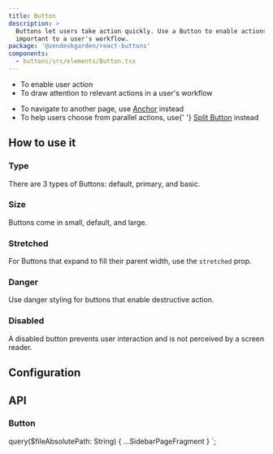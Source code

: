 ```yaml
---
title: Button
description: >
  Buttons let users take action quickly. Use a Button to enable actions or decisions that are
  important to a user's workflow.
package: '@zendeskgarden/react-buttons'
components:
  - buttons/src/elements/Button.tsx
---
```


<Usage>
  <Use>
    <ul>
      <li>To enable user action</li>
      <li>To draw attention to relevant actions in a user's workflow</li>
    </ul>
  </Use>
  <Misuse>
    <ul>
      <li>
        To navigate to another page, use <a href="/components/anchor">Anchor</a> instead
      </li>
      <li>
        To help users choose from parallel actions, use{' '}
        <a href="/components/split-button">Split Button</a> instead
      </li>
    </ul>
  </Misuse>
</Usage>

## How to use it

### Type

There are 3 types of Buttons: default, primary, and basic.


<CodeExample code={ButtonTypesCode}>
  <ButtonTypes />
</CodeExample>

### Size

Buttons come in small, default, and large.


<CodeExample code={ButtonSizesCode}>
  <ButtonSizes />
</CodeExample>

### Stretched

For Buttons that expand to fill their parent width, use the `stretched` prop.


<CodeExample code={ButtonStretchedCode}>
  <ButtonStretched />
</CodeExample>

### Danger

Use danger styling for buttons that enable destructive action.


<CodeExample code={ButtonDangerCode}>
  <ButtonDanger />
</CodeExample>

### Disabled

A disabled button prevents user interaction and is not perceived by a screen reader.


<CodeExample code={ButtonDisabledCode}>
  <ButtonDisabled />
</CodeExample>

## Configuration

<Configuration reactPackage={props.data.mdx.package} components={props.data.mdx.components} />

## API

### Button

<PropSheet components={props.data.mdx.components} componentName="button" />


  query($fileAbsolutePath: String) {
    ...SidebarPageFragment
  }
`;

